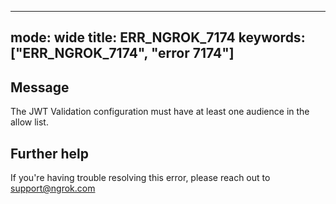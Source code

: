 
---
mode: wide
title: ERR_NGROK_7174
keywords: ["ERR_NGROK_7174", "error 7174"]
---

## Message
The JWT Validation configuration must have at least one audience in the allow list.




## Further help
If you're having trouble resolving this error, please reach out to [support@ngrok.com](mailto:support@ngrok.com?subject=Help%20with%20ERR_NGROK_7174)

